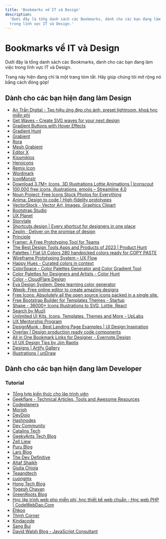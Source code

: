 ```yaml
---
title: 'Bookmarks về IT và Design'
description:
  'Dưới đây là tổng danh sách các Bookmarks, dành cho các bạn đang làm việc
  trong lĩnh vực IT và Design.'
---
```


# Bookmarks về IT và Design

Dưới đây là tổng danh sách các Bookmarks, dành cho các bạn đang làm việc trong
lĩnh vực IT và Design.

<Warning>
  Trang này hiện đang chỉ là một trang tóm tắt. Hãy giúp chúng tôi mở rộng nó
  bằng cách đóng góp!
</Warning>

## Dành cho các bạn hiện đang làm Design

- [An Trần Digital - Tạo hiệu ứng đẹp cho ảnh, preset lightroom, khoá học miễn phí](https://antrandigital.com/)
- [Get Waves – Create SVG waves for your next design](https://getwaves.io/)
- [Gradient Buttons with Hover Effects](https://gradientbuttons.colorion.co/)
- [Gradient Hunt](https://gradienthunt.com/)
- [Grabient](https://www.grabient.com/)
- [Rora](https://rora.co/)
- [Mesh Grabient](https://meshgradient.com/)
- [Editor X](https://www.sitesonx.com/)
- [Kissmiklos](https://kissmiklos.com/)
- [Heroicons](https://heroicons.com/)
- [Remix Icon](https://remixicon.com/)
- [Wordmark](https://wordmark.it/)
- [IconMonstr](https://iconmonstr.com/)
- [Download 3.7M+ Icons, 3D Illustrations Lottie Animations | Iconscout](https://iconscout.com/)
- [100,000 free icons, illustrations, emojis – Streamline 4.0](https://streamlinehq.com/)
- [Noun Project: Free Icons Stock Photos for Everything](https://thenounproject.com/)
- [Anima: Design to code | High-fidelity prototypes](https://www.animaapp.com/)
- [VectorStock - Vector Art, Images, Graphics Clipart](https://www.vectorstock.com/)
- [Bootstrap Studio](https://bootstrapstudio.io/)
- [UX Planet](https://uxplanet.org/)
- [Storytale](https://storytable.io/)
- [Shortcuts.design | Every shortcut for designers in one place](https://shortcuts.design/)
- [Zeplin · Deliver on the promise of design](https://zeplin.io/)
- [Principle](https://principleformac.com/)
- [Framer: A Free Prototyping Tool for Teams](https://www.framer.com/)
- [The Best Design Tools Apps and Products of 2023 | Product Hunt](https://www.producthunt.com/topics/design-tools)
- [Palettes | Flat UI Colors 280 handpicked colors ready for COPY PASTE](https://flatuicolors.com/)
- [Wireframe Prototyping System – UX Flow](https://products.ls.graphics/uxflow/)
- [Happy Hues - Curated colors in context](https://www.happyhues.co/)
- [ColorSpace - Color Palettes Generator and Color Gradient Tool](https://mycolor.space/)
- [Color Palettes for Designers and Artists - Color Hunt](https://colorhunt.co/)
- [Color - CloudFlare Design](https://color.cloudflare.design/)
- [Eva Design System: Deep learning color generator](https://colors.eva.design/)
- [Wepik: Free online editor to create amazing designs](https://wepik.com/)
- [Free Icons: Absolutely all the open source icons packed in a single site.](https://www.iconshock.com/freeicons/)
- [Free Bootstrap Builder for Templates Themes - Startup](https://designmodo.com/startup/)
- [Shape - 36000+ Icons Illustrations to SVG, Lottie, React](https://shape.so/)
- [Search by Muzli](https://search.muz.li/)
- [Unlimited UI Kits, Icons, Templates, Themes and More - UpLabs](https://www.uplabs.com/)
- [UX Mentorship Program](https://uxmp.vn/)
- [DesignMunk - Best Landing Page Examples | UI Design Inspiration](https://designmunk.com/)
- [Overlay | Design production ready code components](https://overlay-tech.com/)
- [All in One Bookmark Links for Designer - Evernote.Design](https://www.evernote.design/)
- [UI UX Design Tips by Jim Raptis](https://www.uidesign.tips/)
- [Designs | Artify Gallery](https://www.artify.co/gallery/)
- [Illustrations | unDraw](https://undraw.co/illustrations)

## Dành cho các bạn hiện đang làm Developer

### Tutorial

- [Tổng hợp kiến thức cho lập trình viên](https://2kvn.com/)
- [Geekflare - Technical Articles, Tools and Awesome Resources](https://geekflare.com/)
- [Codeplaners](https://codeplaners.com/)
- [Morioh](https://morioh.com/)
- [DevDojo](https://devdojo.com/)
- [Hashnodes](https://hashnode.com/)
- [Dev Community](https://dev.to/)
- [Catalins Tech](https://catalins.tech/)
- [GeekyAnts Tech Blog](https://techblog.geekyants.com/)
- [Zell Liew](https://zellwk.com/)
- [Puru Blog](https://puruvj.hashnode.dev/)
- [Lars Blog](https://blog.larsbehrenberg.com/)
- [The Dev Definitive](https://devdefinitive.com/)
- [Altaf Shaikh](https://altafshaikh.hashnode.dev/)
- [Giulia Chiola](https://giuliachiola.hashnode.dev/)
- [Teaandtech](https://www.teaandtech.org/)
- [cuongmx](https://cuong.mx/)
- [Hong Tech Blog](https://tech.mrleong.net/)
- [Yogesh Chavan](https://blog.yogeshchavan.dev/)
- [GreenRoots Blog](https://blog.greenroots.info/)
- [Học lập trình web php miễn phí, học thiết kế web chuẩn - Học web PHP | CodeWebDao.Com](https://codewebdao.com/)
- [Ehkoo](https://ehkoo.com/)
- [Thịnh Corner](https://thinhcorner.com/)
- [Kindacode](https://www.kindacode.com/)
- [Sang Bui](https://sangbui.com/)
- [David Walsh Blog - JavaScript Consultant](https://davidwalsh.name/)
